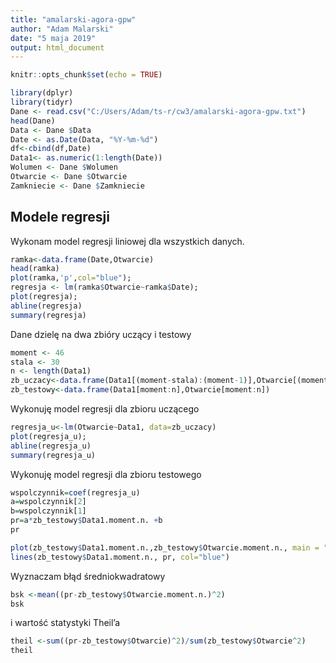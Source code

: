 ```yaml
---
title: "amalarski-agora-gpw"
author: "Adam Malarski"
date: "5 maja 2019"
output: html_document
---
```


```r
knitr::opts_chunk$set(echo = TRUE)
```

```r
library(dplyr)
library(tidyr)
Dane <- read.csv("C:/Users/Adam/ts-r/cw3/amalarski-agora-gpw.txt")
head(Dane)
Data <- Dane $Data
Date <- as.Date(Data, "%Y-%m-%d")
df<-cbind(df,Date)
Data1<- as.numeric(1:length(Date))
Wolumen <- Dane $Wolumen
Otwarcie <- Dane $Otwarcie
Zamkniecie <- Dane $Zamkniecie

```
## Modele regresji

Wykonam model regresji liniowej dla wszystkich danych.

```r
ramka<-data.frame(Date,Otwarcie)
head(ramka)
plot(ramka,'p',col="blue");
regresja <- lm(ramka$Otwarcie~ramka$Date);
plot(regresja);
abline(regresja)
summary(regresja)
```
Dane dzielę na dwa zbióry uczący i testowy
```r
moment <- 46
stala <- 30
n <- length(Data1)
zb_uczacy<-data.frame(Data1[(moment-stala):(moment-1)],Otwarcie[(moment-stala):(moment-1)])
zb_testowy<-data.frame(Data1[moment:n],Otwarcie[moment:n])
```
Wykonuję model regresji dla zbioru uczącego
```r
regresja_u<-lm(Otwarcie~Data1, data=zb_uczacy)
plot(regresja_u);
abline(regresja_u)
summary(regresja_u)
```
Wykonuję model regresji dla zbioru testowego
```r
wspolczynnik=coef(regresja_u)
a=wspolczynnik[2]
b=wspolczynnik[1]
pr=a*zb_testowy$Data1.moment.n. +b
pr
```

```r
plot(zb_testowy$Data1.moment.n.,zb_testowy$Otwarcie.moment.n., main = "Prognozowanie", ylab = "Otwarcie", xlab = "Dzień notowań w 2019 roku")
lines(zb_testowy$Data1.moment.n., pr, col="blue")
```

Wyznaczam błąd średniokwadratowy
```r
bsk <-mean((pr-zb_testowy$Otwarcie.moment.n.)^2)
bsk
```
i wartość statystyki Theil'a

```r
theil <-sum((pr-zb_testowy$Otwarcie)^2)/sum(zb_testowy$Otwarcie^2)
theil
```

 
 